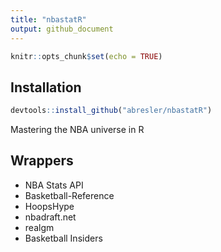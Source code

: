 ```yaml
---
title: "nbastatR"
output: github_document
---
```


```r
knitr::opts_chunk$set(echo = TRUE)
```

## Installation
```r
devtools::install_github("abresler/nbastatR")
```

Mastering the NBA universe in R

## Wrappers

* NBA Stats API
* Basketball-Reference
* HoopsHype
* nbadraft.net
* realgm
* Basketball Insiders
